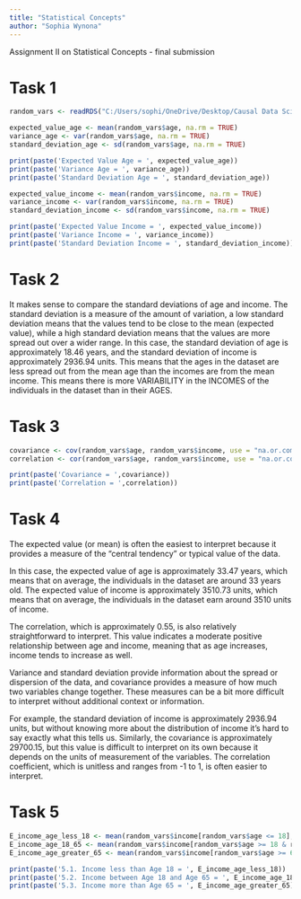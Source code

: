 ```yaml
---
title: "Statistical Concepts"
author: "Sophia Wynona"
---
```


::: callout-note
Assignment II on Statistical Concepts - final submission
:::

# Task 1
```r


random_vars <- readRDS("C:/Users/sophi/OneDrive/Desktop/Causal Data Science for Business Analytics 2023/gitclone/cdsba-swynona/assets/Causal_Data_Science_Data/random_vars.rds")

expected_value_age <- mean(random_vars$age, na.rm = TRUE)
variance_age <- var(random_vars$age, na.rm = TRUE)
standard_deviation_age <- sd(random_vars$age, na.rm = TRUE)

print(paste('Expected Value Age = ', expected_value_age))
print(paste('Variance Age = ', variance_age))
print(paste('Standard Deviation Age = ', standard_deviation_age))

expected_value_income <- mean(random_vars$income, na.rm = TRUE)
variance_income <- var(random_vars$income, na.rm = TRUE)
standard_deviation_income <- sd(random_vars$income, na.rm = TRUE)

print(paste('Expected Value Income = ', expected_value_income))
print(paste('Variance Income = ', variance_income))
print(paste('Standard Deviation Income = ', standard_deviation_income))

```
# Task 2
It makes sense to compare the standard deviations of age and income. The standard deviation is a measure of the amount of variation, a low standard deviation means that the values tend to be close to the mean (expected value), while a high standard deviation means that the values are more spread out over a wider range.
In this case, the standard deviation of age is approximately 18.46 years, and the standard deviation of income is approximately 2936.94 units. This means that the ages in the dataset are less spread out from the mean age than the incomes are from the mean income. This means there is more VARIABILITY in the INCOMES of the individuals in the dataset than in their AGES.

# Task 3
```r
covariance <- cov(random_vars$age, random_vars$income, use = "na.or.complete")
correlation <- cor(random_vars$age, random_vars$income, use = "na.or.complete")

print(paste('Covariance = ',covariance))
print(paste('Correlation = ',correlation))

```
# Task 4
The expected value (or mean) is often the easiest to interpret because it provides a measure of the “central tendency” or typical value of the data.

In this case, the expected value of age is approximately 33.47 years, which means that on average, the individuals in the dataset are around 33 years old. The expected value of income is approximately 3510.73 units, which means that on average, the individuals in the dataset earn around 3510 units of income.

The correlation, which is approximately 0.55, is also relatively straightforward to interpret. This value indicates a moderate positive relationship between age and income, meaning that as age increases, income tends to increase as well.

Variance and standard deviation provide information about the spread or dispersion of the data, and covariance provides a measure of how much two variables change together. These measures can be a bit more difficult to interpret without additional context or information. 

For example, the standard deviation of income is approximately 2936.94 units, but without knowing more about the distribution of income 
it’s hard to say exactly what this tells us. Similarly, the covariance is approximately 29700.15, but this value is difficult to interpret on its own because it depends on the units of measurement of the variables. The correlation coefficient, which is unitless and ranges from -1 to 1, is often easier to interpret.

# Task 5
```r

E_income_age_less_18 <- mean(random_vars$income[random_vars$age <= 18], na.rm = TRUE)
E_income_age_18_65 <- mean(random_vars$income[random_vars$age >= 18 & random_vars$age <= 65], na.rm = TRUE)
E_income_age_greater_65 <- mean(random_vars$income[random_vars$age >= 65], na.rm = TRUE)

print(paste('5.1. Income less than Age 18 = ', E_income_age_less_18))
print(paste('5.2. Income between Age 18 and Age 65 = ', E_income_age_18_65))
print(paste('5.3. Income more than Age 65 = ', E_income_age_greater_65))


```